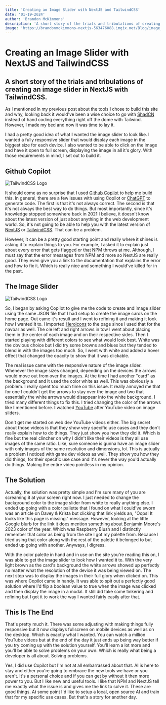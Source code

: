 ```yaml
---
title: 'Creating an Image Slider with NextJS and TailwindCSS'
date: '01-19-2024'
author: 'Brandon McKimmons'
description: 'A short story of the trials and tribulations of creating an image slider in NextJS with TailwindCSS.'
image: 'https://brandonmckimmons-nextjs-563476088.imgix.net/Blog/image_slider.webp'
---
```


# Creating an Image Slider with NextJS and TailwindCSS

## A short story of the trials and tribulations of creating an image slider in NextJS with TailwindCSS.

As I mentioned in my previous post about the tools I chose to build this site and why, looking back it would've been a wise
choice to go with [ShadCN](https://ui.shadcn.com/) instead of hand coding everything right off the dome with Tailwind.
However, I made my bed and now it was time to lay it.

I had a pretty good idea of what I wanted the image slider to look like. I wanted a fully responsive slider that would
display each image in the biggest size for each device. I also wanted to be able to click on the image and have it open
to full screen, displaying the image in all it's glory. With those requirements in mind, I set out to build it.

## Github Copilot

<Image 
  src="https://brandonmckimmons-nextjs-563476088.imgix.net/Blog/GitHub_Copilot_logo.webp" 
  alt="TailwindCSS Logo" 
  width={320} 
  height={41} 
/>

It should come as no surprise that I used [Github Copilot](https://github.com/features/copilot) to help me build this. In general, there are a few issues with using
Copilot or [ChatGPT](https://chat.openai.com/) to generate code. The first is that it's not always correct. The second is that it's not always the best way to do things.
But most importantly, since it's knowledge stopped somewhere back in 2021 I believe, it doesn't know about the latest version of just about anything
in the web development world. So, it's not going to be able to help you with the latest version of [NextJS](https://nextjs.org/) or [TailwindCSS](https://tailwindcss.com/). That can be a problem.

However, it can be a pretty good starting point and really where it shines is asking it to explain things to you. For example, I asked it to explain
just about every error that gets flagged or that [NPM](https://www.npmjs.com/) throws at me. Although, I must say that the error messages from NPM and more so NextJS are really good.
They even give you a link to the documentation that explains the error and how to fix it. Which is really nice and something I would've killed for in the past.

## The Image Slider

<Image 
  src="https://brandonmckimmons-nextjs-563476088.imgix.net/Blog/Heroicons.webp" 
  alt="TailwindCSS Logo" 
  width={300} 
  height={169} 
/>

So, I began by asking Copilot to give me the code to create and image slider using the same JSON file that I had setup to create the image cards on the home page.
Out came it's result and I went to refining it and making it look how I wanted it to. I imported [Heroicons](https://heroicons.com/) to the page since I used that
for the navbar as well. The ole left and right arrows in tow I went about placing them in the center of each image and on their respective sides. Then I started playing
with different colors to see what would look best. White was the obvious choice but I did try some browns and blues but they tended to blend in with the images too much.
So, I went with white and added a hover effect that changed the opacity to show that it was clickable.

The real issue came with the responsive nature of the image slider. Whenever the image sizes changed, depending on the devices the arrows would move out from over the images.
At the time I had another "card" as the background and it used the color white as well. This was obviously a problem. I really spent too much time on this issue. It really annoyed
me that for one I couldn't get the arrows to stay over the image and two that essentially the white arrows would disappear into the white background. I tried many different things
to fix this. I tried changing the color of the arrows like I mentioned before. I watched [YouTube](https://www.youtube.com/) after YouTube video on image sliders.

Don't get me started on web dev YouTube videos either.
The big secret about those videos is that they show very specific use cases and they don't really explain how to do things. They just show you how they did it. Which is fine but the real
clincher on why I didn't like their videos is they all use images of the same ratio. Like, sure someone is gunna have an image slider with only images of the same resolution and dimensions, lol.
This is actually a problem I noticed with game dev videos as well. They show you how they did things, for their specific use case and it's never the way you'd actually do things. Making the entire
video pointless in my opinion.

## The Solution

Actually, the solution was pretty simple and I'm sure many of you are screaming it at your screen right now. I just needed to change the background color to the image slider from white to really
anything else. I ended up going with a color pallette that I found on what I could've sworn was an article on Davey & Krista but clicking that link
yields an, "Oops! It looks like this page is missing." message. However, looking at the little Google blurb for the link it does mention something about Benjamin Moore's 2023 color of the year.
Which was Raspberry Blush and I distinctly remember that color as being from the site I got my palette from. Because I tried using that color along with the rest of the palette it belonged to but ended up
going with another. Anyways, I digress.

With the color palette in hand and in use on the site you're reading this on, I was able to get the image slider to look how I wanted it to. With the very light brown as the card's background the white arrows
showed up perfectly no matter what the resolution of the device it was being viewed on. The next step was to display the images in their full glory when clicked on. This was where Copilot came in handy. It was
able to spit out a perfectly good solution where I'd flip a boolean value to true when the image was clicked and then display the image in a modal. It still did take some tinkering and refining but I got it
to work the way I wanted fairly easily after that.

## This Is The End

That's pretty much it. There was some adjusting with making things fully responsive but it now displays fullscreen on mobile devices as well as on the desktop.
Which is exactly what I wanted. You can watch a million YouTube videos but at the end of the day it just ends up being way better if you try coming up with the
solution yourself. You'll learn a lot more and you'll be able to solve problems on your own. Which is really what being a developer is all about. Solving problems.

Yes, I did use Copilot but I'm not at all embarrassed about that. AI is here to stay and either you're going to embrace the new tools we have or you aren't. It's
a personal choice and if you can get by without it then more power to you. But I like new and useful tools. I like that NPM and NextJS tell me exactly what the issue
is and gives me the link to solve it. These are good things. At some point I'd like to setup a local, open source AI and train that for my specific use cases. But that's
a story for another day.
